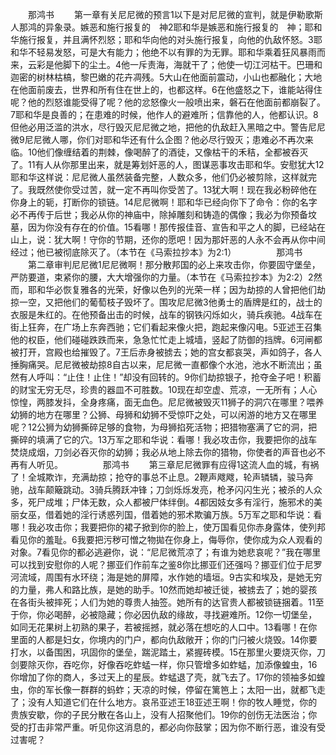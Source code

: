 　　那鸿书
　　第一章有关尼尼微的预言1以下是对尼尼微的宣判，就是伊勒歌斯人那鸿的异象录。嫉恶和施行报复的　神2耶和华是嫉恶和施行报复的　神；耶和华施行报复，并且满怀烈怒；耶和华向他的对头施行报复，向他的仇敌怀怒。3耶和华不轻易发怒，可是大有能力；他绝不以有罪的为无罪。耶和华乘着狂风暴雨而来，云彩是他脚下的尘土。4他一斥责海，海就干了；他使一切江河枯干。巴珊和迦密的树林枯槁，黎巴嫩的花卉凋残。5大山在他面前震动，小山也都融化；大地在他面前废去，世界和所有住在世上的，也都这样。6在他盛怒之下，谁能站得住呢？他的烈怒谁能受得了呢？他的忿怒像火一般喷出来，磐石在他面前都崩裂了。7耶和华是良善的；在患难的时候，他作人的避难所；信靠他的人，他都认识。8但他必用泛滥的洪水，尽行毁灭尼尼微之地，把他的仇敌赶入黑暗之中。警告尼尼微9尼尼微人哪，你们对耶和华还有什么企图？他必尽行毁灭；患难必不再次来临。10他们像缠结着的荆棘，像喝醉了的酒徒，又像枯干的禾秸，全都被吞灭了。11有人从你那里出来，就是筹划奸恶的人，图谋恶事攻击耶和华。安慰犹大12耶和华这样说：尼尼微人虽然装备完整，人数众多，他们仍必被剪除，这样就完了。我既然使你受过苦，就一定不再叫你受苦了。13犹大啊！现在我必粉碎他在你身上的轭，打断你的锁链。14尼尼微啊！耶和华已经向你下了命令：你的名字必不再传于后世；我必从你的神庙中，除掉雕刻和铸造的偶像；我必为你预备坟墓，因为你没有存在的价值。15看哪！那传报佳音、宣告和平之人的脚，已经站在山上，说：犹大啊！守你的节期，还你的愿吧！因为那奸恶的人永不会再从你中间经过；他已被彻底除灭了。（本节在《马索拉抄本》为2:1）
　　
　　那鸿书
　　第二章审判尼尼微1尼尼微啊！那分散邦国的必上来攻击你，你要固守堡垒，严防要道，束紧你的腰，大大增强你的力量。（本节在《马索拉抄本》为2:2）2然而，耶和华必恢复雅各的光荣，好像以色列的光荣一样；因为劫掠的人曾把他们劫掠一空，又把他们的葡萄枝子毁坏了。围攻尼尼微3他勇士的盾牌是红的，战士的衣服是朱红的。在他预备出击的时候，战车的钢铁闪烁如火，骑兵疾驰。4战车在街上狂奔，在广场上东奔西驰；它们看起来像火把，跑起来像闪电。5亚述王召集他的权臣，他们碰碰跌跌而来，急急忙忙走上城墙，竖起了防御的挡牌。6河闸都被打开，宫殿也给摧毁了。7王后赤身被掳去；她的宫女都哀哭，声如鸽子，各人捶胸痛哭。尼尼微被劫掠8自古以来，尼尼微一直都像个水池，池水不断流出；虽然有人呼叫：“止住！止住！”却没有回转的。9你们劫掠银子，抢夺金子吧！积蓄的财宝无穷无尽，珍贵的器皿不可胜数。10现在却空虚、荒凉，一无所有；人心惊惶，两膝发抖，全身疼痛，面无血色。尼尼微被毁灭11狮子的洞穴在哪里？喂养幼狮的地方在哪里？公狮、母狮和幼狮不受惊吓之处，可以闲游的地方又在哪里呢？12公狮为幼狮撕碎足够的食物，为母狮掐死活物；把猎物塞满了它的洞，把撕碎的填满了它的穴。13万军之耶和华说：看哪！我必攻击你，我要把你的战车焚烧成烟，刀剑必吞灭你的幼狮；我必从地上除去你的猎物，你使者的声音也必不再有人听见。
　　
　　那鸿书
　　第三章尼尼微罪有应得1这流人血的城，有祸了！全城欺诈，充满劫掠；抢夺的事总不止息。2鞭声飕飕，轮声辚辚，骏马奔驰，战车颠簸跳动。3骑兵腾跃冲锋；刀剑烁烁发亮，枪矛闪闪生光；被杀的人众多，死尸成堆；尸体无数，众人都被尸体绊倒。4都因妓女多有淫行，施邪术的美丽女巫，借着她的淫行诱惑列国，借着她的邪术欺骗万族。5万军之耶和华说：看哪！我必攻击你；我要把你的裙子掀到你的脸上，使万国看见你赤身露体，使列邦看见你的羞耻。6我要把污秽可憎之物拋在你身上，侮辱你，使你成为众人观看的对象。7看见你的都必逃避你，说：“尼尼微荒凉了；有谁为她悲哀呢？”我在哪里可以找到安慰你的人呢？挪亚们作前车之鉴8你比挪亚们还强吗？挪亚们位于尼罗河流域，周围有水环绕；海是她的屏障，水作她的墙垣。9古实和埃及，是她无穷的力量，弗人和路比族，是她的助手。10然而她却被迁徙，被掳去了；她的婴孩在各街头被摔死；人们为她的尊贵人抽签。她所有的达官贵人都被锁链捆着。11至于你，你必喝醉，必被隐藏；你必因仇敌的缘故，寻找避难所。12你一切堡垒，如同无花果树上初熟的果子，若被摇撼，就必落在想吃的人口中。13看哪！在你里面的人都是妇女，你境内的门户，都向仇敌敞开；你的门闩被火烧毁。14你要打水，以备围困，巩固你的堡垒，踹泥踏土，紧握砖模。15在那里火要烧灭你，刀剑要除灭你，吞吃你，好像吞吃蚱蜢一样，你只管增多如蚱蜢，加添像蝗虫，16你增加了你的商人，多过天上的星辰。蚱蜢退了壳，就飞去了。17你的领袖多如蝗虫，你的军长像一群群的蚂蚱；天凉的时候，停留在篱笆上；太阳一出，就都飞走了；没有人知道它们在什么地方。哀吊亚述王18亚述王啊！你的牧人睡觉，你的贵族安歇，你的子民分散在各山上，没有人招聚他们。19你的创伤无法医治；你受的打击非常严重。听见你这消息的，都必向你鼓掌；因为你不断行恶，谁没有受过害呢？
　　